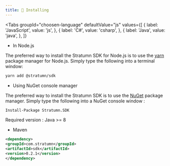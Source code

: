 ```yaml
---
title: 📡 Installing
---
```



<Tabs
groupId="choosen-language"
  defaultValue="js"
  values={[
    { label: 'JavaScript', value: 'js', },
    { label: 'C#', value: 'csharp', },
    { label: 'Java', value: 'java', },
  ]}
>

<TabItem value="js">

- In Node.js

The preferred way to install the Stratumn SDK for Node.js is to use the
[yarn](http://yarnpkg.com) package manager for Node.js. Simply type the following
into a terminal window:

```sh
yarn add @stratumn/sdk
```

</TabItem>
<TabItem value="csharp">

- Using NuGet console manager

The preferred way to install the Stratumn SDK is to use the
[NuGet](https://www.nuget.org) package manager. Simply type the following
into a NuGet console window :

```sh
Install-Package Stratumn.SDK
```

</TabItem>
<TabItem value="java">

Required version : Java >= 8

- Maven

```xml
<dependency>
<groupId>com.stratumn</groupId>
<artifactId>sdk</artifactId>
<version>0.2.1</version>
</dependency>
```

</TabItem>
</Tabs>

